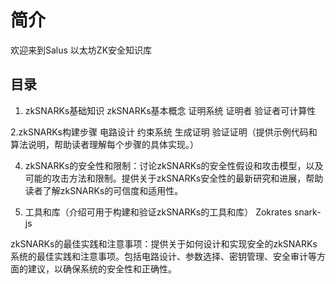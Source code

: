 # 简介
 
欢迎来到Salus 以太坊ZK安全知识库

## 目录

1. zkSNARKs基础知识
     zkSNARKs基本概念
     证明系统
     证明者
     验证者可计算性

2.zkSNARKs构建步骤
     电路设计
     约束系统
     生成证明
     验证证明（提供示例代码和算法说明，帮助读者理解每个步骤的具体实现。）

4. zkSNARKs的安全性和限制：讨论zkSNARKs的安全性假设和攻击模型，以及可能的攻击方法和限制。提供关于zkSNARKs安全性的最新研究和进展，帮助读者了解zkSNARKs的可信度和适用性。

5. 工具和库（介绍可用于构建和验证zkSNARKs的工具和库）
     Zokrates
     snark-js

zkSNARKs的最佳实践和注意事项：提供关于如何设计和实现安全的zkSNARKs系统的最佳实践和注意事项。包括电路设计、参数选择、密钥管理、安全审计等方面的建议，以确保系统的安全性和正确性。

